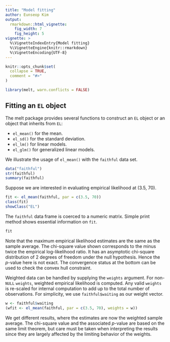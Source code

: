 ```yaml
---
title: "Model fitting"
author: Eunseop Kim
output: 
  rmarkdown::html_vignette:
    fig_width: 7
    fig_height: 5
vignette: >
  %\VignetteIndexEntry{Model fitting}
  %\VignetteEngine{knitr::rmarkdown}
  %\VignetteEncoding{UTF-8}
---
```


```r
knitr::opts_chunk$set(
  collapse = TRUE,
  comment = "#>"
)
```
```r
library(melt, warn.conflicts = FALSE)
```
## Fitting an `EL` object
The melt package provides several functions to construct an `EL` object or an object that inherits from `EL`:

* `el_mean()` for the mean.
* `el_sd()` for the standard deviation.
* `el_lm()` for linear models.
* `el_glm()` for generalized linear models.

We illustrate the usage of `el_mean()` with the `faithful` data set. 
```r
data("faithful")
str(faithful)
summary(faithful)
```
Suppose we are interested in evaluating empirical likelihood at (3.5, 70).
```r
fit <- el_mean(faithful, par = c(3.5, 70))
class(fit)
showClass("EL")
```
The `faithful` data frame is coerced to a numeric matrix. Simple print method shows essential information on `fit`. 
```r
fit
```
Note that the maximum empirical likelihood estimates are the same as the sample average. 
The chi-square value shown corresponds to the minus twice the empirical log-likelihood ratio. 
It has an asymptotic chi-square distribution of 2 degrees of freedom under the null hypothesis. 
Hence the $p$-value here is not exact. 
The convergence status at the bottom can be used to check the convex hull constraint. 

Weighted data can be handled by supplying the `weights` argument. 
For non-`NULL` `weights`, weighted empirical likelihood is computed. 
Any valid `weights` is re-scaled for internal computation to add up to the total number of observations. 
For simplicity, we use `faithful$waiting` as our weight vector.
```r
w <- faithful$waiting
(wfit <- el_mean(faithful, par = c(3.5, 70), weights = w))
```
We get different results, where the estimates are now the weighted sample average. 
The chi-square value and the associated $p$-value are based on the same limit theorem, but care must be taken when interpreting the results since they are largely affected by the limiting behavior of the weights.
